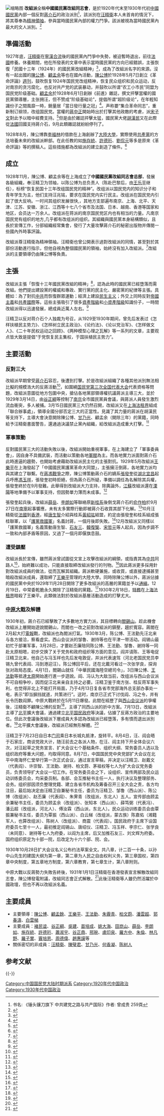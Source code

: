 [[File:改組派刊物.jpg|缩略图]]
'''改組派'''全稱'''中國國民黨改組同志會'''，是於1920年代末至1930年代初[[中國國民黨|中國國民黨]]內部一個反對[[蔣介石|蔣介石]]的政治派別<ref>书名: 《锤头镰刀旗下 中共建党之路与共产国际》作者: 曾成贵 259頁</ref>，該派別在[[汪精衛|汪精衛]]本人未首肯的情況下，將其尊奉為[[精神領袖|精神領袖]]，參與當時國民黨內部的權力鬥爭。該派被視為當時國民黨內最大的文人派別。<ref>{{cite journal | title=國民黨改組派產生的黨政背景之研究 | author=張順良 | journal=正修學報 | year=2004年 | volume=第17期 | issue= | pages=31頁}}</ref>

== 準備活動 ==
1927年底，[[汪精衛|汪精衛]]在[[寧漢合流|寧漢合流]]後的國民黨內鬥爭中失勢，被迫暫時退出，前往[[法國|法國]]修養。休養期間，他在所發表的文章中表示當時國民黨的方向已經錯誤，主張恢復「民國十三年（1924年）的國民黨改組精神」<ref>{{cite journal | title=一個根本觀念 | author=[[汪精衛|汪精衛]] | journal=革命評論 | volume=第十二期 | pages=第1-7頁|date=1928年7月}}</ref>，成為了改組派名字的來源。沒有一起出國的[[陳公博|陳公博]]、[[顧孟余|顧孟余]]等也在國內活動，[[陳公博|陳公博]]於1928年5月7日創立《革命評論》[[週刊|週刊]]，鼓吹恢复1924年国民党改组精神，恢复民众组织和民众运动，反对南京的贪污腐化，也反对共产党的武装暴动，并鼓吹以所谓“农工小市民”同盟为国民党阶级基础。[[顧孟余|顧孟余]]於1928年6月1日創辦《前進》雜誌，撰文抨擊當權的國民黨領導層，主张拥汪，但不赞成“阶级基础论”，提倡所谓“超阶级论”，在年輕知識份子之間風靡一時，銷量居「當日發行量之冠」<ref>{{cite book | chapter=改組派的史實 | title=寒風集 | publisher=地方行政社 | author=陳公博 | authorlink=陳公博 | year=1944年 | location=上海 | pages=甲274頁}}</ref>。声称要“集合革命同志”，重新制订纲领，改组国民党。當權的[[蔣中正|蔣中正]]開始時出於打擊其他政敵的考慮，派[[宋子文|宋子文]]對此予以暗中經費支持。<ref name="國民黨派系鬥爭史">{{cite book | title=國民黨派系鬥爭史 | publisher=上海人民出版社 | author=郭緒印 | year=1992年 | pages=48頁 | isbn=7208013845}}</ref>但是由於雜誌抨擊太猛，國民黨大佬[[胡漢民|胡漢民]]又在此際從[[法國|法國]]回國支持蔣介石，9月此類雜誌就紛紛停刊了。

1928年8月，陳公博靠[[李福林|李福林]]的借款在上海創辦了[[大陸大學|大陸大學]]，實際使用[[共產黨|共產黨]]的方法培養未來的改組派幹部。在此任教的如[[施存統|施存統]]、[[許德珩|許德珩]]、[[劉侃元|劉侃元]]等多是原來《革命評論》等的撰稿人。這些措施都為改組派的建立創造了條件。<ref>{{cite book | title=現代史料 | publisher=海天出版社 | author=真鴻 | year=1935年 | pages=84頁 | chapter=改組派與大陸大學}}</ref>

== 成立 ==
1928年11月，陳公博、顧孟余等在上海成立了'''中國國民黨改組同志會总部'''，發展各級組織，奉汪精卫为领袖，以陈公博为总负责人（陈赴巴黎后，由[[王乐平|王乐平]]继任），标榜“恢复民国十三年改组国民党的精神”。改组派以国民党内的知识分子和青年学生为主，他们支持汪兆铭，要求在国民党内实行民主。改组派在国民党内引起了很大反响。一时间其组织发展很快,，其地方支部遍布南京、上海、北平、天津、江苏、安徽、浙江、江西等十七八个省市及法国、日本、越南、香港等国家和地区，会员达一万余人。改组派在蒋派的南京国民党区内也有相当的力量。凡南京国民党有组织的地方,几乎都有改组派的组织。其組織與國民黨本身結構類似，且長於宣傳工作，分部組織經常集會，發行了大量攻擊蔣介石的秘密出版物并傳閱一些國內外時事評論。

改組派尊汪精衛為精神領袖。汪精衛也曾公開表示過對改組派的同情，甚至對於其部份活動進行指示，但他自視為整個國民黨的領袖，始終沒有加入改組派。<ref>{{cite book | title=苦笑錄 | publisher=現代史料編刊社 | author=陳公博 | authorlink=陳公博 | year=1981年 | pages=179頁}}</ref>改組派的主要領導仍由陳公博等負責。

== 主張 ==
改組派主張「恢復十三年國民黨改組的精神」<ref>{{cite journal | title=恢復十三年國民黨改組的精神 | author=[[施存統|存統]] | journal=革命評論 | volume=第五期 | pages=第10-19頁|date=1928年3月}}</ref>，認為此時的國民黨已經墮落而需改組。他們提出建設黨的權威和專政、實行黨的民主化、嚴密黨的紀律等主張。具體如：為了對抗[[中共|中共]]而恢復群眾運動；經濟上建設[[民生主义|民生主义]]；外交上同時反對[[帝國主義|帝國主義]]和[[共產國際|共產國際]]等。這些主張吸引了很多[[資產階級|資產階級]]和[[小資產階級|小資產階級]]知識份子，一時間改組派得以迅速發展，總成員近萬人左右。<ref>{{cite journal | title=論國民黨改組派在華南、華中的地方組織 | author=張順良 | journal=正修通識教育學報 | year=2010年 | volume=第七期 | issue= | pages=307頁}}</ref>

汪精卫以反对蒋介石个人独裁为号召，从1929至1930年期间，曾先后发表过《怎样扶植民主势力》、《怎样树立民主政治》、《论约法》、《论以党治军》、《怎样做文人》、《二十年民权运动之回顾》、《两种模型心理之瓦解》等一系列的文章，主要观点皆大致是提倡“于党恢复民主集权，于国扶植民主势力”。

== 主要活動 ==
=== 反對三大 ===
改組派早期曾受[[蔣介石|蔣介石]]容忍，後遭到打擊。於是改組派組織了各種其他派別無法相比擬的規模浩大的反蔣活動<ref>{{cite journal  | title=《民意》週刊 | volume=第56期合刊 | pages=27-30頁}}</ref>，如圍繞[[中国国民党第三次全国代表大会|国民党第三次全国代表大会]]代表資格等問題，改組派意圖從地方包圍中央，搶佔各地黨部領導權抗議蔣派主導三大，並於1929年3月14日，由[[谷正綱|谷正綱]]等控制了[[南京|南京]]全市國民黨員會議，與蔣派人員發生激烈流血衝突，多人被捕。3月15日國民黨三大仍然召開，改組派又在[[上海法租界|上海法租界]]組成「聯合辦事處」，領導全國分部否定三大的正當性。見識了其力量的蔣派在胡漢民等支持下，主導大會決意開除陳公博、[[甘乃光|甘乃光]]、顧孟余（開除三年）的黨籍，同時給予汪精衛書面警告，還通過決議禁止黨內組織，給改組派造成重大打擊。<ref>{{cite book | title=中國國民黨年鑒（民國十八年） | author=國民黨黨史編纂委員會 | pages=73-74頁}}</ref>

=== 軍事策動 ===
反對國民黨三大的活動失敗以後，改組派開始重視軍事，在上海建立了「軍事委員會」，因自身不具備武裝，而活動以策動各地[[軍閥|軍閥]]為主。而各地實力派面對蔣介石此時進逼的趨勢，也開始考慮藉助改組派民主化的主張對抗。1929年5月改組派[[王樂平|王樂平]]在上海發起了「中國國民黨護黨革命大同盟」，主張擁汪倒蔣，各地實力派均與其建立了聯繫。在[[蔣馮戰爭|蔣馮戰爭]]之際，陳公博策動蔣介石的嫡系[[張發奎|張發奎]]從[[湖北|湖北]][[宜昌|宜昌]]起兵呼應[[馮玉祥|馮玉祥]]，張發奎初時拒絕，但為蔣介石所疑，準備以調任為名解除其兵權，張發奎終於在9月發難。此舉得到改組派大力支持，除輿論外，[[江蘇|江蘇]]改組派還在[[溧陽|溧陽]]等地準備予以軍事支持，但因勢單力薄而未成事。<ref>{{cite book | chapter=改組派回憶錄 | title=《文史資料選輯》第17輯 | publisher=中華書局 | author=何漢文 | year=1961年 | pages=175-176頁}}</ref>

張發奎起兵後，改組派[[薛岳|薛岳]]、[[李朗如|李朗如]]等聯絡原[[新桂系|新桂系]]後倒戈蔣介石的[[俞作柏|俞作柏]]於9月27日在[[南寧|南寧]]起事響應，未有太多實際行動即被蔣介石收買其部下化解。<ref>{{cite book | title=苦笑錄 | pages=143頁}}</ref>10月汪精衛從[[法國|法國]]到[[香港|香港]]，經[[唐生智|唐生智]]介紹與桂系[[黃紹竑|黃紹竑]]結盟，約定由張發奎和桂系組成張桂聯軍，以「[[護黨救國軍|護黨救國軍]]」名義討蔣，一個月後即失敗。<ref>{{cite book | title=《五十回憶》上冊 | publisher=風雲出版社 | author=黃紹竑 | authorlink=黃紹竑 | year=1945年 | location=杭州 | pages=201-204頁}}</ref>12月改組派又同樣以「護黨救國軍」名義策動唐生智、[[石友三|石友三]]、[[韓復榘|韓復榘]]、[[宋哲元|宋哲元]]等人起兵，因為步調不一致和內部矛盾等原因，又過了一個月即偃旗息鼓。
=== 遭受鎮壓 ===
改組派長於宣傳，雖然蔣派曾試圖從文宣上攻擊改組派的綱領，或指責其為[[中共|中共]]同路人<ref>{{cite book | title=改組派之真面目 | publisher=國民黨中宣部 | year=1929年 | pages=第55-56頁}}</ref>，始終難以成功，只能直接取締改組派發行的刊物。<ref>{{cite book | title=中國國民黨年鑒（民國十八年） | pages=789-790頁}}</ref>因此蔣派更多採用針對改組派成員的做法，從而瓦解其組織。蔣派軟硬兼施，或收買，或直接逮捕甚至暗殺改組派成員，還取締了[[王樂平|王樂平]]管理的大陸大學。同時除陳公博以外，蔣派佔據的國民黨中央於1929年11月28日開除了更多改組派的高層的黨籍並予以[[通緝|通緝]]。12月19日，中常委乾脆永久開除了汪精衛的黨籍。<ref>{{cite journal  | title=國聞厝報 | volume=第六卷 | issue=第50期}}</ref>1930年2月18日，[[特務|特務]]在[[上海法租界|上海法租界]]暗殺了王樂平。此類做法對於改組派基層活動造成的打擊尤大。
=== [[中原大戰|中原大戰]]及解體 ===
1930年初，蔣介石已經擊敗了大多數地方實力派，其目標轉向[[閻錫山|閻錫山]]。趁此機會改組派上層開始遊說閻錫山，而閻也一改之前對改組派的鎮壓，趨於寬容。蔣閻在2月起大打[[電報|電報]]戰，改組派也為閻派打氣。1930年3月，陈公博、王法勤先汪北来与各方接洽，察看虚实。西山会议派的邹鲁、谢持等也在平津一带活动。阎锡山最初忙于部署军事，3月28日，才要赵丕廉陪同陈公博、王法勤、邹鲁、谢持等一同赴太原相嗯，初步交换了关于党务和政府组织等方面的意见。阎并请陈、王等电促汪精卫北来，他自己与冯玉祥也先后发电敦促，并派代表速驾（河北老国民党员李锡九曾代表阎、冯到港迎汪）。陈公博回平后，还在北戴河看过一次张学良，探询张对政局态度。4月1日，閻錫山就任「中華民國海陸空總司令」，3日陳公博、[[王法勤|王法勤]]等抵達[[太原|太原]]開始進行進一步遊說。阎、冯认为大敌当前，改组派与西山会议派不可自相争吵，因而促汪北来亲自主持之必要。汪精卫鉴于南方张、桂反蒋军事失利，也觉得非北上不能打开局面，乃于4月13日复各省市党部海外总支部办事处一电，表示“即当摒挡就道，共策进行”。这时，南京已正式下讨伐阎、冯之令，并有长令历数阎罪。中原大戰終於在5月11日爆發。此間在經歷了與[[西山会议派|西山会议派]]的爭權後，汪精衛不顧陳公博的反對<ref>{{cite book | title=苦笑錄 | pages=155-156頁}}</ref>，主導了同西山派的折中方案。7月13日，改組派主導了[[北平|北平]]擴大會議，通過建立[[北平国民政府|北平国民政府]]等決議，佔據了反蔣方政治的主要地位。但此次會議後改組派下層成員大多認為改組派已經墮落，多有憤而退出派別者。<ref>{{cite book | chapter=改組派回憶錄| | title=《文史資料選輯》第17輯|  pages=153頁}}</ref>北平擴大會議後，改組派已經無形解體。<ref>{{cite book | chapter=改組派的史實 | title=寒風集 | pages=甲278頁}}</ref>

汪精卫于7月23日自日本[[门司|门司]]乘日本长城丸抵津，旋转平。8月4日，汪、阎会晤于石家庄，商谈党政大计，随汪前去之各派人物，在汪、阎主持下开全体会议六次，对汪起草之党务宣言、扩大会议七个基础条件、组织大纲、常务委员人选以及组织政府等重大问题，均取得同意。8月7日，中国国民党中央党部扩大会议在北平中南海怀仁堂举行第一次正式会议，通过宣言草稿，并决定以汪精卫、赵戴文（代表阎）、许崇智、王法勤、谢持、柏文蔚、茅祖权等七人为扩大会议党务委员，负责领导扩大会议一切工作。在常务委员会之下，设组织、宣传两部及民众运动训练委员会，均采委员制。各部、会互推秘书主任一人，执行决议及整理部务、会务。组织部因须负整理党籍、建立各省市机构及筹备召开三全大会之责，各方均注目，最后始决定由汪精卫自兼秘书主任，委员为汪精卫、邹鲁（西山派）、陈公博（改组派）、赵丕廉（代表阎）、朱霁青（改组派，东北人）五人。宣传部由顾孟余兼秘书主任，委员为顾孟余（改组派）、张知本（西山派）、薛笃弼（代表冯）、潘云超（改组派，河北人）、傅汝霖（西山派，东北人）。民众运动训练委员会由覃振兼秘书主任，委员为覃振（西山派）、白云梯（改组派，蒙古族）陈嘉佑（湘籍军人，也算改组派）、陈树人（改组派）、商震（代表阎）。国民政府于主席下设国府委员七至十一人，最初推定阎锡山、唐绍仪、汪精卫、冯玉祥、李宗仁、张学良（未同意）、谢持等七人为府委，以阎为主席，后又加推石友三、刘文辉为府委。国府组织原定为十部一院，后改定为十六个部、院、会。

1930年10月28日扩大会议名义公布约法草案全文。共八章，计二百一十条，以孙中山先生的建国大纲为第一章，第二章为人民之自由权利义务，第三章国权，第四章中央制度，第五章地方制度，第六章教育，第七章生计，第八章附则。

中原大戰以反蔣勢力失敗告終後，1931年1月1日汪精衛在香港發表宣言解散改組同志會，陳公博發電附議，改組同志會正式解散。<ref>{{cite book | title=苦笑錄 | pages=177頁}}</ref>此後汪精衛等人雖仍然活躍於中國政壇，但也不再以改組派名義。

== 主要成員 ==
*主要領導：[[陳公博|陳公博]]、[[顧孟餘|顧孟餘]]、[[王樂平|王樂平]]、[[王法勤|王法勤]]、[[朱霽青|朱霽青]]、[[柏文蔚|柏文蔚]]、[[潘雲超|潘雲超]]、[[郭春濤|郭春濤]]、[[白雲梯|白雲梯]]
*主要成員：[[褚民谊|褚民谊]]、[[谷正綱|谷正綱]]、[[吳建|吳建]]、[[苗培成|苗培成]]、[[姚大海|姚大海]]、[[田崑山|田崑山]]、[[薛岳|薛岳]]、[[李朗如|李朗如]]、[[施存統|施存統]]、[[許德珩|許德珩]]、[[蕭淑宇|蕭淑宇]]、[[谷正鼎|谷正鼎]]、[[邢琬|邢琬]]、[[盧印泉|盧印泉]]、[[羅方中|羅方中]]、[[朱倫|朱倫]]、[[林凡野|林凡野]]、[[羅子實|羅子實]]、[[竇培恩|竇培恩]]、[[周德偉|周德偉]]、[[趙惠謨|趙惠謨]]等
*關係密切的非成員：[[汪精衛|汪精衛]]、[[陳璧君|陳璧君]]、[[甘乃光|甘乃光]]、[[何香凝|何香凝]]、[[陈树人|陈树人]]

== 参考文献 ==
{{Reflist|2}}

{{-}}
{{中國國民黨早期派系}}

[[Category:中国国民党大陆时期派系|Category:中国国民党大陆时期派系]]
[[Category:1920年代中国政治|Category:1920年代中国政治]]
[[Category:1930年代中国政治|Category:1930年代中国政治]]